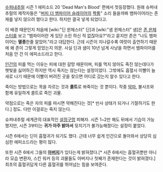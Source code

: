 [[수퍼내추럴]] 시즌 1 에피소드 20 'Dead Man's Blood' 편에서 첫등장했다. 원래 슈퍼내추럴의 제작자들은 "[[버피 더 뱀파이어 슬레이어]]의 [[짝퉁]]" 소리 들을까봐 뱀파이어라는 존재를 넣지 않으려 했다고 한다. 하지만 결국 넣게 되었다고.

이 배경 때문인지 처음에 [wiki:"딘 윈체스터" 딘]과 [wiki:"샘 윈체스터" 샘]은 [[존 윈체스터]]를 보고 "뱀파이어란 게 있단 소린 하신 적 없잖아요?"라고 묻지만 존은 "나도 뱀파이어는 '''멸종'''한줄 알았어."라고 대답한다. 근데 시즌이 지나갈수록 여럿이 출연하기 때문에 왜 존이 그렇게 믿었는지 의문. 사실 딘과 샘이 10년 넘게 사냥을 하면서 뱀파이어를 처음 안 건 이 에피소드라고 한다.

[[인간]]의 피를 먹는 이유는 피에 대한 갈망 때문이며, 피를 먹지 않아도 죽진 않는데다가 햇빛을 싫어하긴 하지만 역시 죽지는 않는다는 설정이었다. 그밖에도 흡혈시 이빨이 늘 새로 나기 때문에 이빨이 버려진 곳을 찾으면 어디로 갔는지 알수 있다고 한다.

죽이는 방법으로는 목을 자르는 것과 '''콜트'''로 쏴죽이는 것 뿐이다. 작중 [[악마]], 불사조와 함께 유일하게 콜트로 죽인 괴물.

약점으로는 죽은 자의 피를 마시면 약해진다는 것[* 빈사 상태가 되거나 기절하기도 한다.] 정도. 다만 이걸로는 죽지 않는다.

슈퍼내추럴 세계관의 대표적인 [[설정구멍]] 피해자. 시즌 1~2만 해도 뒤에서 기습이 가능했지만, 시즌 3부터는 '''귀가 아주 밝아서''' 뒷치기가 불가능해졌다는 설정이 붙었다.

시즌 6에서는 딘이 흡혈귀가 되기도 했다. 근데 너무 쉽게 인간으로 돌아와서 상당히 심심한 에피소드라는 평이 많다.

또한 시즌 6에서 그들의 '''[[아버지]]'''가 있다는게 밝혀졌다.[* 시즌 6에서는 흡혈귀뿐만 아니라 모습 변환자, 스킨 워커 등의 괴물들도 아버지나 첫째가 존재한다는 것이 밝혀졌다.] 최초의 흡혈귀답게 다른 흡혈귀를 뛰어넘는 힘을 보여준다.
